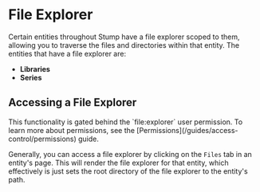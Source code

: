 
# File Explorer

Certain entities throughout Stump have a file explorer scoped to them, allowing you to traverse the files and directories within that entity. The entities that have a file explorer are:

- **Libraries**
- **Series**

## Accessing a File Explorer

<Callout emoji="🔐">
	This functionality is gated behind the `file:explorer` user permission. To learn more about
	permissions, see the [Permissions](/guides/access-control/permissions) guide.
</Callout>

Generally, you can access a file explorer by clicking on the `Files` tab in an entity's page. This will render the file explorer for that entity, which effectively is just sets the root directory of the file explorer to the entity's path.
